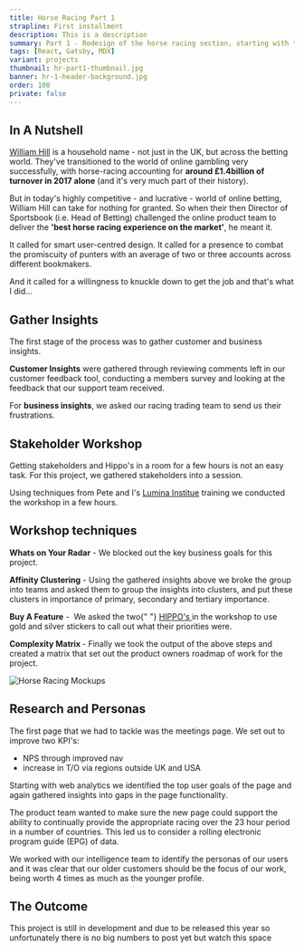 ```yaml
---
title: Horse Racing Part 1
strapline: First installment
description: This is a description
summary: Part 1 - Redesign of the horse racing section, starting with the meetings page
tags: [React, Gatsby, MDX]
variant: projects
thumbnail: hr-part1-thumbnail.jpg
banner: hr-1-header-background.jpg
order: 100
private: false
---
```


## In A Nutshell

[William Hill](https://www.williamhill.com "William Hill website") is a household name - not just in the UK, but across the betting world. They've transitioned to the world of online gambling very successfully, with horse-racing accounting for **around £1.4billion of turnover in 2017 alone** (and it's very much part of their history).

But in today's highly competitive - and lucrative - world of online betting, William Hill can take for nothing for granted. So when their then Director of Sportsbook (i.e. Head of Betting) challenged the online product team to deliver the **'best horse racing experience on the market'**, he meant it.

It called for smart user-centred design. It called for a presence to combat the promiscuity of punters with an average of two or three accounts across different bookmakers.

And it called for a willingness to knuckle down to get the job and that's what I did…

<ImageText image="hr1-gather-insights" altText="Gather Insights image">
  <h2>Gather Insights</h2>
  <p>
    The first stage of the process was to gather customer and business insights.
  </p>
  <p>
    <b>Customer Insights</b> were gathered through reviewing comments left in
    our customer feedback tool, conducting a members survey and looking at the
    feedback that our support team received.
  </p>
  <p>
    For <b>business insights</b>, we asked our racing trading team to send us
    their frustrations.
  </p>
</ImageText>

## Stakeholder Workshop

Getting stakeholders and Hippo's in a room for a few hours is not an easy task. For this project, we gathered stakeholders into a session.

Using techniques from Pete and I's [Lumina Institue](https://www.luma-institute.com/ "Lumina Institute Courses") training we conducted the workshop in a few hours.

<ImageText image="hr1-matrix" altText="Photos of workshop group">
  <h2>Workshop techniques</h2>

  <p>
    <b>Whats on Your Radar</b> - We blocked out the key business goals for this
    project.
  </p>
  <p>
    <b>Affinity Clustering</b> - Using the gathered insights above we broke the
    group into teams and asked them to group the insights into clusters, and put
    these clusters in importance of primary, secondary and tertiary importance.
  </p>
  <p>
    <b>Buy A Feature</b> -&nbsp; We asked the two{" "}
    <a
      rel="noopener noreferrer nofollow"
      href="https://www.acronymfinder.com/Highest-Paid-Person%27s-Opinion-(HiPPO).html"
      target="_blank"
    >
      HIPPO's
    </a>
    in the workshop to use gold and silver stickers to call out what their
    priorities were.
  </p>
  <p>
    <b>Complexity Matrix </b>- Finally we took the output of the above steps and
    created a matrix that set out the product owners roadmap of work for the
    project.
  </p>
</ImageText>

![Horse Racing Mockups](hr1-mockups.jpeg)

<ImageText image="hr1-personas" altText="Personas Text">
  <h2>Research and Personas</h2>
  <p>
    The first page that we had to tackle was the meetings page. We set out to
    improve two KPI's:
  </p>
  <ul>
    <li>NPS through improved nav</li>
    <li>increase in T/O via regions outside UK and USA</li>
  </ul>
</ImageText>

<p>
  Starting with web analytics we identified the top user goals of the page and
  again gathered insights into gaps in the page functionality.
</p>
<p>
  The product team wanted to make sure the new page could support the ability to
  continually provide the appropriate racing over the 23 hour period in a number
  of countries. This led us to consider a rolling electronic program guide (EPG)
  of data.
</p>
<p>
  We worked with our intelligence team to identify the personas of our users and
  it was clear that our older customers should be the focus of our work, being
  worth 4 times as much as the younger profile.
</p>

## The Outcome

This project is still in development and due to be released this year so unfortunately there is no big numbers to post yet but watch this space

